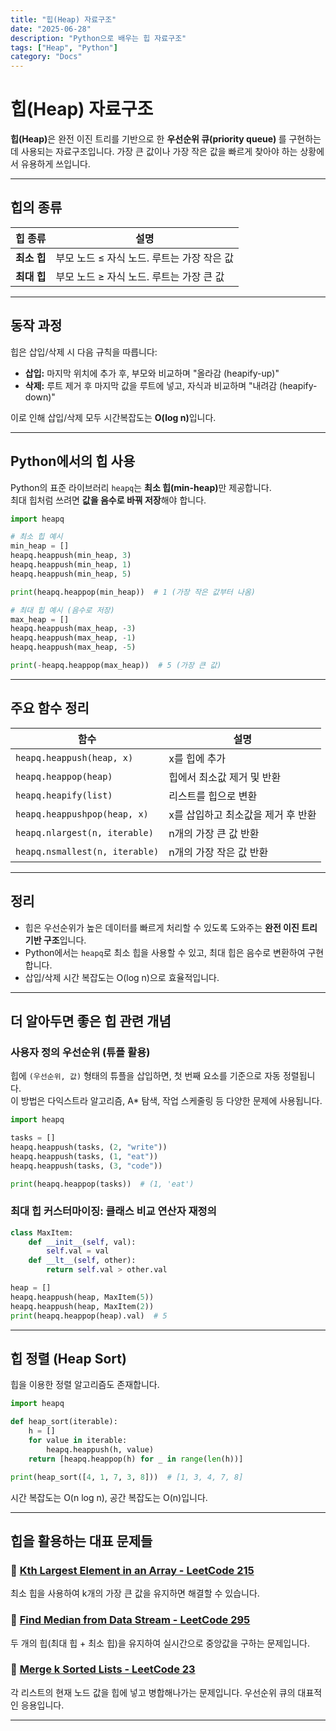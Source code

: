```yaml
---
title: "힙(Heap) 자료구조"
date: "2025-06-28"
description: "Python으로 배우는 힙 자료구조"
tags: ["Heap", "Python"]
category: "Docs"
---
```


# 힙(Heap) 자료구조

<b>힙(Heap)</b>은 완전 이진 트리를 기반으로 한 <b>
  우선순위 큐(priority queue)
</b>를 구현하는 데 사용되는 자료구조입니다. 가장 큰 값이나 가장 작은 값을 빠르게
찾아야 하는 상황에서 유용하게 쓰입니다.

---

## 힙의 종류

<table>
  <thead>
    <tr>
      <th>힙 종류</th>
      <th>설명</th>
    </tr>
  </thead>
  <tbody>
    <tr>
      <td>
        <strong>최소 힙</strong>
      </td>
      <td>부모 노드 ≤ 자식 노드. 루트는 가장 작은 값</td>
    </tr>
    <tr>
      <td>
        <strong>최대 힙</strong>
      </td>
      <td>부모 노드 ≥ 자식 노드. 루트는 가장 큰 값</td>
    </tr>
  </tbody>
</table>

---

## 동작 과정

힙은 삽입/삭제 시 다음 규칙을 따릅니다:

- **삽입:** 마지막 위치에 추가 후, 부모와 비교하며 "올라감 (heapify-up)"
- **삭제:** 루트 제거 후 마지막 값을 루트에 넣고, 자식과 비교하며 "내려감 (heapify-down)"

이로 인해 삽입/삭제 모두 시간복잡도는 <b>O(log n)</b>입니다.

---

## Python에서의 힙 사용

Python의 표준 라이브러리 `heapq`는 <b>최소 힙(min-heap)</b>만 제공합니다.  
최대 힙처럼 쓰려면 **값을 음수로 바꿔 저장**해야 합니다.

```python
import heapq

# 최소 힙 예시
min_heap = []
heapq.heappush(min_heap, 3)
heapq.heappush(min_heap, 1)
heapq.heappush(min_heap, 5)

print(heapq.heappop(min_heap))  # 1 (가장 작은 값부터 나옴)

# 최대 힙 예시 (음수로 저장)
max_heap = []
heapq.heappush(max_heap, -3)
heapq.heappush(max_heap, -1)
heapq.heappush(max_heap, -5)

print(-heapq.heappop(max_heap))  # 5 (가장 큰 값)
```

---

## 주요 함수 정리

<table>
  <thead>
    <tr>
      <th>함수</th>
      <th>설명</th>
    </tr>
  </thead>
  <tbody>
    <tr>
      <td>
        <code>heapq.heappush(heap, x)</code>
      </td>
      <td>x를 힙에 추가</td>
    </tr>
    <tr>
      <td>
        <code>heapq.heappop(heap)</code>
      </td>
      <td>힙에서 최소값 제거 및 반환</td>
    </tr>
    <tr>
      <td>
        <code>heapq.heapify(list)</code>
      </td>
      <td>리스트를 힙으로 변환</td>
    </tr>
    <tr>
      <td>
        <code>heapq.heappushpop(heap, x)</code>
      </td>
      <td>x를 삽입하고 최소값을 제거 후 반환</td>
    </tr>
    <tr>
      <td>
        <code>heapq.nlargest(n, iterable)</code>
      </td>
      <td>n개의 가장 큰 값 반환</td>
    </tr>
    <tr>
      <td>
        <code>heapq.nsmallest(n, iterable)</code>
      </td>
      <td>n개의 가장 작은 값 반환</td>
    </tr>
  </tbody>
</table>

---

## 정리

- 힙은 우선순위가 높은 데이터를 빠르게 처리할 수 있도록 도와주는 **완전 이진 트리 기반 구조**입니다.
- Python에서는 `heapq`로 최소 힙을 사용할 수 있고, 최대 힙은 음수로 변환하여 구현합니다.
- 삽입/삭제 시간 복잡도는 O(log n)으로 효율적입니다.

---

## 더 알아두면 좋은 힙 관련 개념

### 사용자 정의 우선순위 (튜플 활용)

힙에 `(우선순위, 값)` 형태의 튜플을 삽입하면, 첫 번째 요소를 기준으로 자동 정렬됩니다.  
이 방법은 다익스트라 알고리즘, A\* 탐색, 작업 스케줄링 등 다양한 문제에 사용됩니다.

```python
import heapq

tasks = []
heapq.heappush(tasks, (2, "write"))
heapq.heappush(tasks, (1, "eat"))
heapq.heappush(tasks, (3, "code"))

print(heapq.heappop(tasks))  # (1, 'eat')
```

### 최대 힙 커스터마이징: 클래스 비교 연산자 재정의

```python
class MaxItem:
    def __init__(self, val):
        self.val = val
    def __lt__(self, other):
        return self.val > other.val

heap = []
heapq.heappush(heap, MaxItem(5))
heapq.heappush(heap, MaxItem(2))
print(heapq.heappop(heap).val)  # 5
```

---

## 힙 정렬 (Heap Sort)

힙을 이용한 정렬 알고리즘도 존재합니다.

```python
import heapq

def heap_sort(iterable):
    h = []
    for value in iterable:
        heapq.heappush(h, value)
    return [heapq.heappop(h) for _ in range(len(h))]

print(heap_sort([4, 1, 7, 3, 8]))  # [1, 3, 4, 7, 8]
```

시간 복잡도는 O(n log n), 공간 복잡도는 O(n)입니다.

---

## 힙을 활용하는 대표 문제들

### 🔗 [Kth Largest Element in an Array - LeetCode 215](https://leetcode.com/problems/kth-largest-element-in-an-array/)

최소 힙을 사용하여 k개의 가장 큰 값을 유지하면 해결할 수 있습니다.

### 🔗 [Find Median from Data Stream - LeetCode 295](https://leetcode.com/problems/find-median-from-data-stream/)

두 개의 힙(최대 힙 + 최소 힙)을 유지하여 실시간으로 중앙값을 구하는 문제입니다.

### 🔗 [Merge k Sorted Lists - LeetCode 23](https://leetcode.com/problems/merge-k-sorted-lists/)

각 리스트의 현재 노드 값을 힙에 넣고 병합해나가는 문제입니다. 우선순위 큐의 대표적인 응용입니다.

---
